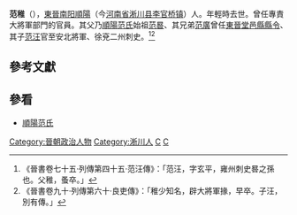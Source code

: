 '''范稚'''（{{bd|？||？|catIdx=F}}），[[東晉|東晉]][[南阳郡|南阳]][[順陽|順陽]]（今[[河南省|河南省]][[淅川县|淅川县]][[李官桥镇|李官桥镇]]）人。年輕時去世。曾任專責大將軍部門的官員。其父乃[[順陽范氏|順陽范氏]]始祖[[范晷|范晷]]、其兄弟[[范廣_(西晉)|范廣]]曾任[[東晉|東晉]][[堂邑縣|堂邑縣]][[縣令|縣令]]、其子[[范汪|范汪]]官至安北將軍、徐兗二州刺史。<ref>《晉書卷七十五‧列傳第四十五‧范汪傳》：「范汪，字玄平，雍州刺史晷之孫也。父稚，蚤卒。」</ref><ref>《晉書卷九十‧列傳第六十‧良吏傳》：「稚少知名，辟大將軍掾，早卒。子汪，別有傳。」</ref>

==參考文獻==
{{wikisource|晉書/卷075}}
{{wikisource|晉書/卷090}}
{{Reflist}}

==參看==
*[[順陽范氏|順陽范氏]]

{{DEFAULTSORT:Fan范}}
[[Category:晉朝政治人物|Category:晉朝政治人物]]
[[Category:淅川人|Category:淅川人]]
[[Category:順陽范氏|C]]
[[Category:_范姓|C]]